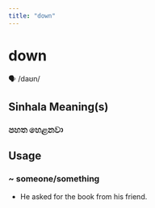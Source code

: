 ```yaml
---
title: "down"
---
```


# down

🗣️ /daʊn/

## Sinhala Meaning(s)

### පහත හෙළනවා

## Usage

### ~ someone/something

- He asked for the book from his friend.


